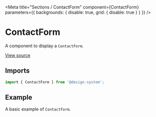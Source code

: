 
<Meta
  title="Sections / ContactForm"
  component={ContactForm}
  parameters={{ backgrounds: { disable: true, grid: { disable: true } } }}
/>

# ContactForm

A component to display a `ContactForm`.

[View source](https://github.com/actarian/design-system/tree/main/src/@sections/contact-form)

## Imports

```js
import { ContactForm } from '@design-system';
```

<!--
## Props

<ArgsTable of={ContactFormProps} />
-->

## Example

A basic example of `ContactForm`.

<Canvas>
  <Story name="ContactForm">
    <ContactForm />
  </Story>
</Canvas>
